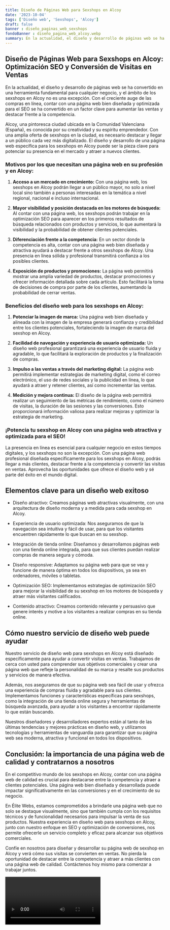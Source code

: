```yaml
---
title: Diseño de Páginas Web para Sexshops en Alcoy
date: '2023-10-04'
tags: ['Diseño web', 'Sexshops', 'Alcoy']
draft: false
banner : diseño_paginas_web_sexshops
fondoBanner : diseño_pagina_web_alcoy.webp
summary: En la actualidad, el diseño y desarrollo de páginas web se ha convertido en una herramienta fundamental para cualquier negocio, y el ámbito de los sexshops en Alcoy no es una excepción. Con el creciente auge de las compras en línea, contar con una página web bien diseñada y optimizada para el SEO se ha convertido en un factor clave para aumentar las ventas y destacar frente a la competencia.
---
```


## **Diseño de Páginas Web para Sexshops en Alcoy: Optimización SEO y Conversión de Visitas en Ventas**

En la actualidad, el diseño y desarrollo de páginas web se ha convertido en una herramienta fundamental para cualquier negocio, y el ámbito de los sexshops en Alcoy no es una excepción. Con el creciente auge de las compras en línea, contar con una página web bien diseñada y optimizada para el SEO se ha convertido en un factor clave para aumentar las ventas y destacar frente a la competencia.

Alcoy, una pintoresca ciudad ubicada en la Comunidad Valenciana (España), es conocida por su creatividad y su espíritu emprendedor. Con una amplia oferta de sexshops en la ciudad, es necesario destacar y llegar a un público cada vez más digitalizado. El diseño y desarrollo de una página web específica para los sexshops en Alcoy puede ser la pieza clave para potenciar su presencia en el mercado y atraer a nuevos clientes.

### Motivos por los que necesitan una página web en su profesión y en Alcoy:

1. **Acceso a un mercado en crecimiento:** Con una página web, los sexshops en Alcoy podrán llegar a un público mayor, no solo a nivel local sino también a personas interesadas en la temática a nivel regional, nacional e incluso internacional.

2. **Mayor visibilidad y posición destacada en los motores de búsqueda:** Al contar con una página web, los sexshops podrán trabajar en la optimización SEO para aparecer en los primeros resultados de búsqueda relacionados con productos y servicios, lo que aumentará la visibilidad y la probabilidad de obtener clientes potenciales.

3. **Diferenciación frente a la competencia:** En un sector donde la competencia es alta, contar con una página web bien diseñada y atractiva ayudará a destacar frente a otros sexshops de Alcoy. Una presencia en línea sólida y profesional transmitirá confianza a los posibles clientes.

4. **Exposición de productos y promociones:** La página web permitirá mostrar una amplia variedad de productos, destacar promociones y ofrecer información detallada sobre cada artículo. Esto facilitará la toma de decisiones de compra por parte de los clientes, aumentando la probabilidad de cerrar ventas.

### Beneficios del diseño web para los sexshops en Alcoy:

1. **Potenciar la imagen de marca:** Una página web bien diseñada y alineada con la imagen de la empresa generará confianza y credibilidad entre los clientes potenciales, fortaleciendo la imagen de marca del sexshop en Alcoy.

2. **Facilidad de navegación y experiencia de usuario optimizada:** Un diseño web profesional garantizará una experiencia de usuario fluida y agradable, lo que facilitará la exploración de productos y la finalización de compras.

3. **Impulso a las ventas a través del marketing digital:** La página web permitirá implementar estrategias de marketing digital, como el correo electrónico, el uso de redes sociales y la publicidad en línea, lo que ayudará a atraer y retener clientes, así como incrementar las ventas.

4. **Medición y mejora continua:** El diseño de la página web permitirá realizar un seguimiento de las métricas de rendimiento, como el número de visitas, la duración de las sesiones y las conversiones. Esto proporcionará información valiosa para realizar mejoras y optimizar la estrategia de marketing.

### ¡Potencia tu sexshop en Alcoy con una página web atractiva y optimizada para el SEO!

La presencia en línea es esencial para cualquier negocio en estos tiempos digitales, y los sexshops no son la excepción. Con una página web profesional diseñada específicamente para los sexshops en Alcoy, podrás llegar a más clientes, destacar frente a la competencia y convertir las visitas en ventas. Aprovecha las oportunidades que ofrece el diseño web y sé parte del éxito en el mundo digital.

<GifSeo />

<Cta />

## Elementos clave para un diseño web exitoso

- Diseño atractivo: Creamos páginas web atractivas visualmente, con una arquitectura de diseño moderna y a medida para cada sexshop en Alcoy.

- Experiencia de usuario optimizada: Nos aseguramos de que la navegación sea intuitiva y fácil de usar, para que los visitantes encuentren rápidamente lo que buscan en su sexshop.

- Integración de tienda online: Diseñamos y desarrollamos páginas web con una tienda online integrada, para que sus clientes puedan realizar compras de manera segura y cómoda.

- Diseño responsive: Adaptamos su página web para que se vea y funcione de manera óptima en todos los dispositivos, ya sea en ordenadores, móviles o tabletas.

- Optimización SEO: Implementamos estrategias de optimización SEO para mejorar la visibilidad de su sexshop en los motores de búsqueda y atraer más visitantes calificados.

- Contenido atractivo: Creamos contenido relevante y persuasivo que genere interés y motive a los visitantes a realizar compras en su tienda online.

## Cómo nuestro servicio de diseño web puede ayudar

Nuestro servicio de diseño web para sexshops en Alcoy está diseñado específicamente para ayudar a convertir visitas en ventas. Trabajamos de cerca con usted para comprender sus objetivos comerciales y crear una página web que refleje la personalidad de su marca y resalte sus productos y servicios de manera efectiva.

Además, nos aseguramos de que su página web sea fácil de usar y ofrezca una experiencia de compras fluida y agradable para sus clientes. Implementamos funciones y características específicas para sexshops, como la integración de una tienda online segura y herramientas de búsqueda avanzada, para ayudar a los visitantes a encontrar rápidamente lo que están buscando.

Nuestros diseñadores y desarrolladores expertos están al tanto de las últimas tendencias y mejores prácticas en diseño web, y utilizamos tecnologías y herramientas de vanguardia para garantizar que su página web sea moderna, atractiva y funcional en todos los dispositivos.

## Conclusión: la importancia de una página web de calidad y contratarnos a nosotros

En el competitivo mundo de los sexshops en Alcoy, contar con una página web de calidad es crucial para destacarse entre la competencia y atraer a clientes potenciales. Una página web bien diseñada y desarrollada puede impactar significativamente en las conversiones y en el crecimiento de su negocio.

En Élite Webs, estamos comprometidos a brindarle una página web que no solo se destaque visualmente, sino que también cumpla con los requisitos técnicos y de funcionalidad necesarios para impulsar la venta de sus productos. Nuestra experiencia en diseño web para sexshops en Alcoy, junto con nuestro enfoque en SEO y optimización de conversiones, nos permite ofrecerle un servicio completo y eficaz para alcanzar sus objetivos comerciales.

Confíe en nosotros para diseñar y desarrollar su página web de sexshop en Alcoy y verá cómo sus visitas se convierten en ventas. No pierda la oportunidad de destacar entre la competencia y atraer a más clientes con una página web de calidad. Contáctenos hoy mismo para comenzar a trabajar juntos.

<Video />

<CtaBot job='Sexshops' city='Alcoy'/>

<Gmaps query='Alcoy+españa+maps' />